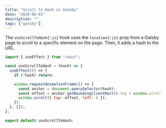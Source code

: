 ```yaml
---
title: "Scroll to Hash in Gatsby"
date: "2020-08-01"
description: ""
tags: ["gatsby"]
---
```


The `useScrollToHash{:js}` hook uses the `location{:js}` prop from a Gatsby page to scroll to a specific element on the page. Then, it adds a hash to the URL.

```jsx title="useScrollToHash.js"
import { useEffect } from "react";

const useScrollToHash = (hash) => {
  useEffect(() => {
    if (!hash) return;

    window.requestAnimationFrame(() => {
      const anchor = document.querySelector(hash);
      const offset = anchor.getBoundingClientRect().top + window.scrollY;
      window.scroll({ top: offset, left: 0 });
    });
  }, []);
};

export default useScrollToHash;
```

